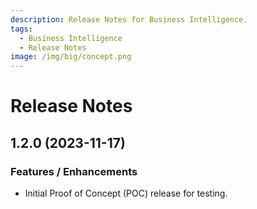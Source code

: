 ```yaml
---
description: Release Notes for Business Intelligence.
tags:
  - Business Intelligence
  - Release Notes
image: /img/big/concept.png
---
```


# Release Notes

## 1.2.0 (2023-11-17)

### Features / Enhancements

- Initial Proof of Concept (POC) release for testing.
